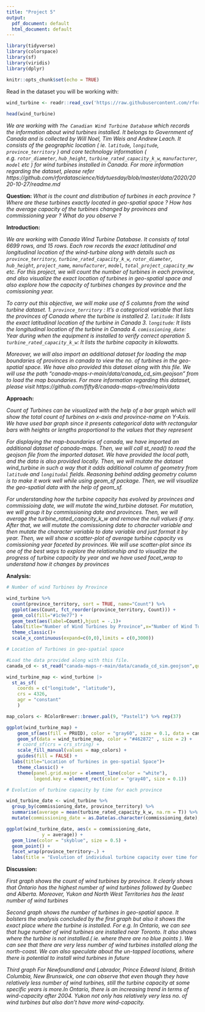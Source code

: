 ```yaml
---
title: "Project 5"
output:
  pdf_document: default
  html_document: default
---
```


```r
library(tidyverse)
library(colorspace)
library(sf)
library(viridis)
library(dplyr)

knitr::opts_chunk$set(echo = TRUE)
```

Read in the dataset you will be working with:

```r

wind_turbine <- readr::read_csv('https://raw.githubusercontent.com/rfordatascience/tidytuesday/master/data/2020/2020-10-27/wind-turbine.csv')
 
head(wind_turbine)
```

*We are working with `The Canadian Wind Turbine Database` which records the information about wind turbines installed. It belongs to Government of Canada and is collected by  Will Noel, Tim Weis and Andrew Leach. It consists of the geographic location ( ie. `latitude`, `longitude`, `province_territory` ) and core technology information ( e.g. `rotor_diameter`, `hub_height`, `turbine_rated_capacity_k_w`, `manufacturer`, `model` etc ) for wind turbines installed in Canada. For more information regarding the dataset, please refer https://github.com/rfordatascience/tidytuesday/blob/master/data/2020/2020-10-27/readme.md *

**Question:** *What is the count and distribution of turbines in each province ? Where are these turbines exactly located in geo-spatial space ? How has the average capacity of the turbines changed by provinces and commissioning year ? What do you observe ?*

**Introduction:** 

*We are working with Canada Wind Turbine Database. It consists of total 6699 rows, and 15 rows. Each row records the exact latitudinal and longitudinal location of the wind-turbine along with details such as `province_territory`, `turbine_rated_capacity_k_w`, `rotor_diameter`, `hub_height`, `project_name`, `manufacturer`, `model`, `total_project_capacity_mw` etc. For this project, we will count the number of turbines in each province, and also visualize the exact location of turbines in geo-spatial space and also explore how the capacity of turbines changes by province and the comissioning year.*

*To carry out this objective, we will make use of 5 columns from the wind turbine dataset.*
*1. `province_territory` : It's a categorical variable that lists the provinces of Canada where the turbine is installed*
*2. `latitude`: It lists the exact latitudinal location of the turbine in Canada*
*3. `longitude`: It lists the longitudinal location of the turbine in Canada*
*4. `comissioning_date`: Year during when the equipment is installed to verify correct operation*
*5. `turbine_rated_capacity_k_w`: It lists the turbine capacity in kilowatts.*

*Moreover, we will also import an additional dataset for loading the map boundaries of provinces in canada to view the no. of turbines in the geo-spatial space. We have also provided this dataset along with this file. We will use the path "canada-maps-r-main/data/canada_cd_sim.geojson" from to load the map boundaries. For more information regarding this dataset, please visit https://github.com/fifty8/canada-maps-r/tree/main/data*

**Approach:**

*Count of Turbines can be visualized with the help of a bar graph which will show the total count of turbines on x-axis and province-name on Y-Axis. We have used bar graph since it presents categorical data with rectangular bars with heights or lengths proportional to the values that they represent*

*For displaying the map-boundaries of canada, we have imported an additional dataset of canada-maps. Then, we will call st_read() to read the geojson file from the imported dataset. We have provided the local path, and the data is also provided locally. Then, we will mutate the dataset wind_turbine in such a way that it adds additional column of geometry from `latitude` and `longitudal` fields. Reasoning behind adding geometry column is to make it work well while using geom_sf package. Then, we will visualize the geo-spatial data with the help of geom_sf.*

*For understanding how the turbine capacity has evolved by provinces and commissioing date, we will mutate the wind_turbine dataset. For mutation, we will group it by commissioning date and provinces. Then, we will average the turbine_rated_capacity_k_w and remove the null values if any. After that, we will mutate the comissioning date to character variable and then mutate the character variable to date variable and just format it by year. Then, we will show a scatter-plot of average turbine capacity vs comissioning year faceted by provinces. We will use scatter-plot since its one of the best ways to explore the relationship and to visualize the progress of turbine capacity by year and we have used facet_wrap to understand how it changes by provinces*

**Analysis:**

```r

# Number of wind Turbines by Province

wind_turbine %>% 
  count(province_territory, sort = TRUE, name="Count") %>% 
  ggplot(aes(Count, fct_reorder(province_territory, Count))) +
  geom_col(fill="#1c9e77") +
  geom_text(aes(label=Count),hjust = -.1)+
  labs(title="Number of Wind Turbines by Province",x="Number of Wind Turbines",y="Provinces")+
  theme_classic()+
  scale_x_continuous(expand=c(0,0),limits = c(0,3000))

```

```r

# Location of Turbines in geo-spatial space

#Load the data provided along with this file. 
canada_cd <- st_read("canada-maps-r-main/data/canada_cd_sim.geojson",quiet = TRUE)

wind_turbine_map <- wind_turbine |>
  st_as_sf(
    coords = c("longitude", "latitude"),
    crs = 4326,
    agr = "constant"
    )

map_colors <- RColorBrewer::brewer.pal(9, "Pastel1") %>% rep(37)

ggplot(wind_turbine_map) +
	geom_sf(aes(fill = PRUID), color = "gray60", size = 0.1, data = canada_cd) +
	geom_sf(data = wind_turbine_map, color = "#462872" , size = 2) + 
	# coord_sf(crs = crs_string) +
	scale_fill_manual(values = map_colors) +
	guides(fill = FALSE) +
  labs(title="Location of Turbines in geo-spatial Space")+
	theme_classic() +
	theme(panel.grid.major = element_line(color = "white"),
		  legend.key = element_rect(color = "gray40", size = 0.1))

```

```r

# Evolution of turbine capacity by time for each province

wind_turbine_date <- wind_turbine %>%
  group_by(commissioning_date, province_territory) %>%
  summarise(average = mean(turbine_rated_capacity_k_w, na.rm = T)) %>%
  mutate(commissioning_date = as.Date(as.character(commissioning_date), format = "%Y")) 

ggplot(wind_turbine_date, aes(x = commissioning_date,
             y = average)) +
  geom_line(color = "skyblue", size = 0.5) +
  geom_point() + 
  facet_wrap(province_territory~.) +
  labs(title = "Evolution of individual turbine capacity over time for each province")

```

**Discussion:** 

*First graph shows the count of wind turbines by province. It clearly shows that Ontario has the highest number of wind turbines followed by Quebec and Alberta. Moreover, Yukon and North West Territories has the least number of wind turbines*

*Second graph shows the number of turbines in geo-spatial space. It bolsters the analysis concluded by the first graph but also it shows the exact place where the turbine is installed. For e.g. In Ontario, we can see that huge number of wind turbines are installed near Toronto. It also shows where the turbine is not installed.( ie. where there are no blue points ). We can see that there are very less number of wind turbines installed along the north-coast. We can also speculate about the un-tapped locations, where there is potential to install wind turbines in future*

*Third graph*
*For Newfoundland and Labrador, Prince Edward Island, British Columbia, New Brunswick, one can observe that even though they have relatively less number of wind turbines, still the turbine capacity at some specific years is more.In Ontario, there is an increasing trend in terms of wind-capacity after 2004. Yukon not only has relatively very less no. of wind turbines but also don't have more wind-capacity.*